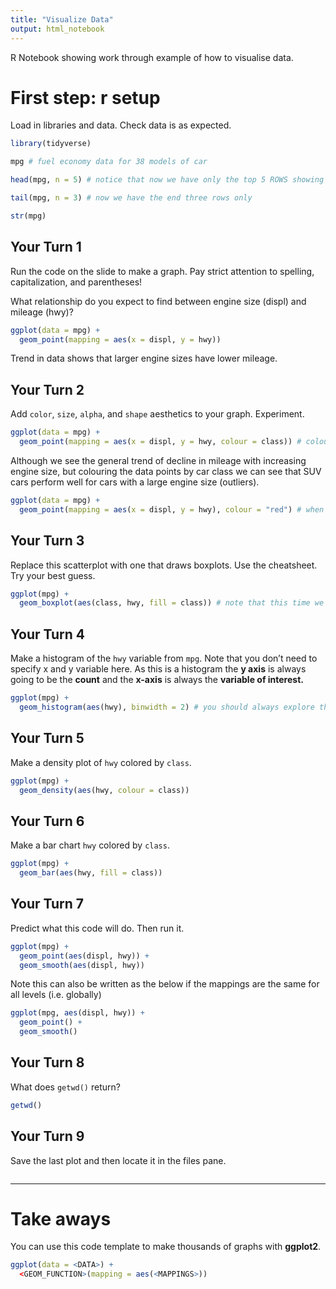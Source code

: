```yaml
---
title: "Visualize Data"
output: html_notebook
---
```



R Notebook showing work through example of how to visualise data.

# First step: r setup

Load in libraries and data. Check data is as expected.

```r
library(tidyverse)
```

```r
mpg # fuel economy data for 38 models of car
```

```r
head(mpg, n = 5) # notice that now we have only the top 5 ROWS showing
```

```r
tail(mpg, n = 3) # now we have the end three rows only
```

```r
str(mpg)
```


## Your Turn 1

Run the code on the slide to make a graph. Pay strict attention to spelling, capitalization, and parentheses!

What relationship do you expect to find between engine size (displ) and mileage (hwy)?

```r
ggplot(data = mpg) +
  geom_point(mapping = aes(x = displ, y = hwy))
```

Trend in data shows that larger engine sizes have lower mileage.


## Your Turn 2

Add `color`, `size`, `alpha`, and `shape` aesthetics to your graph. Experiment. 


```r
ggplot(data = mpg) +
  geom_point(mapping = aes(x = displ, y = hwy, colour = class)) # colouring data points by the grouping of CLASS (e.g. what car they are - campervan, suv etc)
```

Although we see the general trend of decline in mileage with increasing engine size, but colouring the data points by car class we can see that SUV cars perform well for cars with a large engine size (outliers).


```r
ggplot(data = mpg) +
  geom_point(mapping = aes(x = displ, y = hwy), colour = "red") # when we want to colour ALL the points the same, we put colour OUTSIDE of the aes()
```


## Your Turn 3

Replace this scatterplot with one that draws boxplots. Use the cheatsheet. Try your best guess.

```r
ggplot(mpg) + 
  geom_boxplot(aes(class, hwy, fill = class)) # note that this time we use FILL instead of colour
```


## Your Turn 4

Make a histogram of the `hwy` variable from `mpg`. Note that you don't need to specify x and y variable here. As this is a histogram the **y axis** is always going to be the **count** and the **x-axis** is always the **variable of interest.**

```r
ggplot(mpg) +
  geom_histogram(aes(hwy), binwidth = 2) # you should always explore the binwidth values and use the one which best tells your story
```


## Your Turn 5

Make a density plot of `hwy` colored by `class`.

```r
ggplot(mpg) +
  geom_density(aes(hwy, colour = class))
```

## Your Turn 6

Make a bar chart `hwy` colored by `class`.

```r
ggplot(mpg) +
  geom_bar(aes(hwy, fill = class))
```

## Your Turn 7

Predict what this code will do. Then run it.

```r
ggplot(mpg) + 
  geom_point(aes(displ, hwy)) +
  geom_smooth(aes(displ, hwy))
```

Note this can also be written as the below if the mappings are the same for all levels (i.e. globally)

```r
ggplot(mpg, aes(displ, hwy)) + 
  geom_point() +
  geom_smooth()
```


## Your Turn 8

What does `getwd()` return? 


```r
getwd()
```

## Your Turn 9

Save the last plot and then locate it in the files pane.

```r
```

***

# Take aways

You can use this code template to make thousands of graphs with **ggplot2**.

```r
ggplot(data = <DATA>) +
  <GEOM_FUNCTION>(mapping = aes(<MAPPINGS>))
```